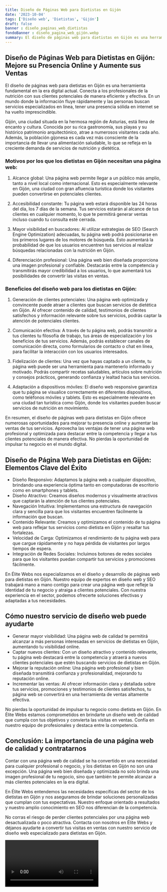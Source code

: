 ```yaml
---
title: Diseño de Páginas Web para Dietistas en Gijón
date: '2023-10-04'
tags: ['Diseño web', 'Dietistas', 'Gijón']
draft: false
banner : diseño_paginas_web_dietistas
fondoBanner : diseño_pagina_web_gijón.webp
summary: El diseño de páginas web para dietistas en Gijón es una herramienta fundamental en la era digital actual. Conecta a los profesionales de la nutrición con sus clientes potenciales de manera eficiente y efectiva. En un mundo donde la información fluye rápidamente y las personas buscan servicios especializados en línea, tener una presencia sólida en internet se ha vuelto imprescindible. 
---
```


## Diseño de Páginas Web para Dietistas en Gijón: Mejore su Presencia Online y Aumente sus Ventas

El diseño de páginas web para dietistas en Gijón es una herramienta fundamental en la era digital actual. Conecta a los profesionales de la nutrición con sus clientes potenciales de manera eficiente y efectiva. En un mundo donde la información fluye rápidamente y las personas buscan servicios especializados en línea, tener una presencia sólida en internet se ha vuelto imprescindible. 

Gijón, una ciudad situada en la hermosa región de Asturias, está llena de encanto y cultura. Conocida por su rica gastronomía, sus playas y su histórico patrimonio arquitectónico, atrae a numerosos visitantes cada año. Además, la población gijonesa es cada vez más consciente de la importancia de llevar una alimentación saludable, lo que se refleja en la creciente demanda de servicios de nutrición y dietética.

### Motivos por los que los dietistas en Gijón necesitan una página web:

1. Alcance global: Una página web permite llegar a un público más amplio, tanto a nivel local como internacional. Esto es especialmente relevante en Gijón, una ciudad con gran afluencia turística donde los visitantes pueden convertirse en potenciales clientes.

2. Accesibilidad constante: Tu página web estará disponible las 24 horas del día, los 7 días de la semana. Tus servicios estarán al alcance de tus clientes en cualquier momento, lo que te permitirá generar ventas incluso cuando tu consulta esté cerrada.

3. Mayor visibilidad en buscadores: Al utilizar estrategias de SEO (Search Engine Optimization) adecuadas, tu página web podrá posicionarse en los primeros lugares de los motores de búsqueda. Esto aumentará la probabilidad de que los usuarios encuentren tus servicios al realizar búsquedas relacionadas con la nutrición en Gijón.

4. Diferenciación profesional: Una página web bien diseñada proporciona una imagen profesional y confiable. Destacarás entre la competencia y transmitirás mayor credibilidad a los usuarios, lo que aumentará tus posibilidades de convertir las visitas en ventas.

### Beneficios del diseño web para los dietistas en Gijón:

1. Generación de clientes potenciales: Una página web optimizada y convincente puede atraer a clientes que buscan servicios de dietética en Gijón. Al ofrecer contenido de calidad, testimonios de clientes satisfechos y información relevante sobre tus servicios, podrás captar la atención de potenciales clientes.

2. Comunicación efectiva: A través de tu página web, podrás transmitir a tus clientes tu filosofía de trabajo, tus áreas de especialización y los beneficios de tus servicios. Además, podrás establecer canales de comunicación directa, como formularios de contacto o chat en línea, para facilitar la interacción con los usuarios interesados.

3. Fidelización de clientes: Una vez que hayas captado a un cliente, tu página web puede ser una herramienta para mantenerlo informado y motivado. Podrás compartir recetas saludables, artículos sobre nutrición y consejos prácticos, generando confianza y lealtad hacia tus servicios.

4. Adaptación a dispositivos móviles: El diseño web responsive garantiza que tu página se visualice correctamente en diferentes dispositivos, como teléfonos móviles y tablets. Esto es especialmente relevante en una ciudad tan turística como Gijón, donde los visitantes pueden buscar servicios de nutrición en movimiento.

En resumen, el diseño de páginas web para dietistas en Gijón ofrece numerosas oportunidades para mejorar tu presencia online y aumentar las ventas de tus servicios. Aprovecha las ventajas de tener una página web profesional y optimizada para destacar entre la competencia y llegar a tus clientes potenciales de manera efectiva. No pierdas la oportunidad de impulsar tu negocio en el mundo digital.

<GifSeo />

<Cta />

## Diseño de Página Web para Dietistas en Gijón: Elementos Clave del Éxito

- Diseño Responsivo: Adaptamos la página web a cualquier dispositivo, brindando una experiencia óptima tanto en computadoras de escritorio como en smartphones y tablets.
- Diseño Atractivo: Creamos diseños modernos y visualmente atractivos que captarán la atención de tus clientes potenciales.
- Navegación Intuitiva: Implementamos una estructura de navegación clara y sencilla para que los visitantes encuentren fácilmente la información que buscan.
- Contenido Relevante: Creamos y optimizamos el contenido de tu página web para reflejar tus servicios como dietista en Gijón y resaltar tus fortalezas.
- Velocidad de Carga: Optimizamos el rendimiento de tu página web para que cargue rápidamente y no haya pérdida de visitantes por largos tiempos de espera.
- Integración de Redes Sociales: Incluimos botones de redes sociales para que los visitantes puedan compartir tus servicios y promociones fácilmente.

En Élite Webs nos especializamos en el diseño y desarrollo de páginas web para dietistas en Gijón. Nuestro equipo de expertos en diseño web y SEO trabajará mano a mano contigo para crear una página web que refleje la identidad de tu negocio y atraiga a clientes potenciales. Con nuestra experiencia en el sector, podemos ofrecerte soluciones efectivas y adaptadas a tus necesidades.

## Cómo nuestro servicio de diseño web puede ayudarte

- Generar mayor visibilidad: Una página web de calidad te permitirá alcanzar a más personas interesadas en servicios de dietistas en Gijón, aumentando tu visibilidad online.
- Captar nuevos clientes: Con un diseño atractivo y contenido relevante, tu página web destacará entre la competencia y atraerá a nuevos clientes potenciales que estén buscando servicios de dietistas en Gijón.
- Mejorar la reputación online: Una página web profesional y bien diseñada transmitirá confianza y profesionalidad, mejorando tu reputación online.
- Incrementar las ventas: Al ofrecer información clara y detallada sobre tus servicios, promociones y testimonios de clientes satisfechos, tu página web se convertirá en una herramienta de ventas altamente efectiva.

No pierdas la oportunidad de impulsar tu negocio como dietista en Gijón. En Élite Webs estamos comprometidos en brindarte un diseño web de calidad que cumpla con tus objetivos y convierta las visitas en ventas. Confía en nuestro equipo de profesionales y destaca entre la competencia.

## Conclusión: La importancia de una página web de calidad y contratarnos

Contar con una página web de calidad se ha convertido en una necesidad para cualquier profesional o negocio, y los dietistas en Gijón no son una excepción. Una página web bien diseñada y optimizada no solo brinda una imagen profesional de tu negocio, sino que también te permite alcanzar a más clientes potenciales en la era digital.

En Élite Webs entendemos las necesidades específicas del sector de los dietistas en Gijón y nos aseguramos de brindar soluciones personalizadas que cumplan con tus expectativas. Nuestro enfoque orientado a resultados y nuestro amplio conocimiento en SEO nos diferencian de la competencia.

No corras el riesgo de perder clientes potenciales por una página web desactualizada o poco atractiva. Contacta con nosotros en Élite Webs y déjanos ayudarte a convertir tus visitas en ventas con nuestro servicio de diseño web especializado para dietistas en Gijón.

<Video />

<CtaBot job='Dietistas' city='Gijón'/>

<Gmaps query='Gijón+españa+maps' />